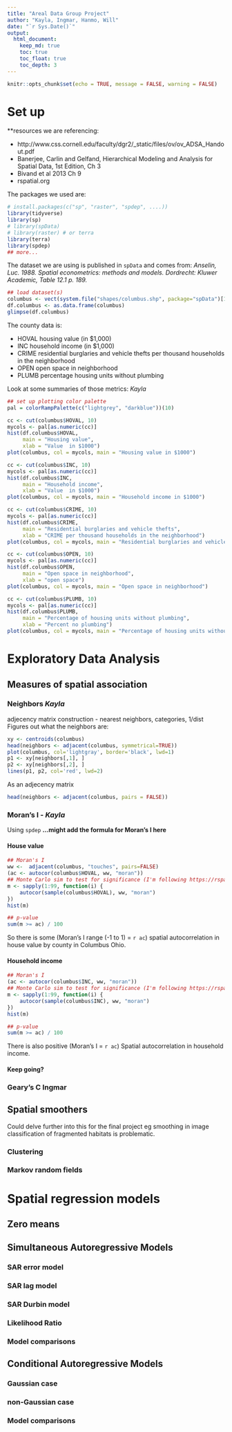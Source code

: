 ```yaml
---
title: "Areal Data Group Project"
author: "Kayla, Ingmar, Hanmo, Will"
date: "`r Sys.Date()`"
output: 
  html_document:
    keep_md: true
    toc: true
    toc_float: true
    toc_depth: 3
---
```


```r
knitr::opts_chunk$set(echo = TRUE, message = FALSE, warning = FALSE)
```

# Set up

**resources we are referencing:  

- http://www.css.cornell.edu/faculty/dgr2/_static/files/ov/ov_ADSA_Handout.pdf  
- Banerjee, Carlin and Gelfand, Hierarchical Modeling and Analysis for Spatial Data, 1st Edition, Ch 3  
- Bivand et al 2013 Ch 9  
- rspatial.org  

The packages we used are:  
```r
# install.packages(c("sp", "raster", "spdep", ....))
library(tidyverse)
library(sp)
# library(spData)
# library(raster) # or terra
library(terra)
library(spdep)
## more...
```

The dataset we are using is published in `spData` and comes from: _Anselin, Luc. 1988. Spatial econometrics: methods and models. Dordrecht: Kluwer Academic, Table 12.1 p. 189._
```r
## load dataset(s)
columbus <- vect(system.file("shapes/columbus.shp", package="spData")[1])
df.columbus <- as.data.frame(columbus)
glimpse(df.columbus)
```

The county data is:  

* HOVAL housing value (in \$1,000)  
* INC household income (in \$1,000)  
* CRIME residential burglaries and vehicle thefts per thousand households in the neighborhood  
* OPEN open space in neighborhood  
* PLUMB percentage housing units without plumbing  

Look at some summaries of those metrics: _Kayla_   
```r
## set up plotting color palette
pal = colorRampPalette(c("lightgrey", "darkblue"))(10)

cc <- cut(columbus$HOVAL, 10)
mycols <- pal[as.numeric(cc)]
hist(df.columbus$HOVAL, 
     main = "Housing value", 
     xlab = "Value  in $1000")
plot(columbus, col = mycols, main = "Housing value in $1000")

cc <- cut(columbus$INC, 10)
mycols <- pal[as.numeric(cc)]
hist(df.columbus$INC, 
     main = "Household income", 
     xlab = "Value  in $1000")
plot(columbus, col = mycols, main = "Household income in $1000") 

cc <- cut(columbus$CRIME, 10)
mycols <- pal[as.numeric(cc)]
hist(df.columbus$CRIME,
     main = "Residential burglaries and vehicle thefts", 
     xlab = "CRIME per thousand households in the neighborhood")
plot(columbus, col = mycols, main = "Residential burglaries and vehicle thefts") 

cc <- cut(columbus$OPEN, 10)
mycols <- pal[as.numeric(cc)]
hist(df.columbus$OPEN, 
     main = "Open space in neighborhood", 
     xlab = "open space")
plot(columbus, col = mycols, main = "Open space in neighborhood") 

cc <- cut(columbus$PLUMB, 10)
mycols <- pal[as.numeric(cc)]
hist(df.columbus$PLUMB, 
     main = "Percentage of housing units without plumbing", 
     xlab = "Percent no plumbing")
plot(columbus, col = mycols, main = "Percentage of housing units without plumbing") 
```


# Exploratory Data Analysis  

## Measures of spatial association  

### Neighbors _Kayla_  
adjecency matrix construction - nearest neighbors, categories, 1/dist  
Figures out what the neighbors are:  
```r
xy <- centroids(columbus)
head(neighbors <- adjacent(columbus, symmetrical=TRUE))
plot(columbus, col='lightgray', border='black', lwd=1)
p1 <- xy[neighbors[,1], ]
p2 <- xy[neighbors[,2], ]
lines(p1, p2, col='red', lwd=2)
```

As an adjecency matrix  
```r
head(neighbors <- adjacent(columbus, pairs = FALSE))
```

### Moran's I - _Kayla_  
Using `spdep` __...might add the formula for Moran's I here__  

#### House value  
```r
## Moran's I
ww <-  adjacent(columbus, "touches", pairs=FALSE)
(ac <- autocor(columbus$HOVAL, ww, "moran"))
## Monte Carlo sim to test for significance (I'm following https://rspatial.org/terra/analysis/3-spauto.html#compute-morans-i)
m <- sapply(1:99, function(i) {
    autocor(sample(columbus$HOVAL), ww, "moran")
})
hist(m)

## p-value
sum(m >= ac) / 100
```
So there is some (Moran's I range (-1 to 1) = `r ac`) spatial autocorrelation in house value by county in Columbus Ohio.

#### Household income  
```r
## Moran's I
(ac <- autocor(columbus$INC, ww, "moran"))
## Monte Carlo sim to test for significance (I'm following https://rspatial.org/terra/analysis/3-spauto.html#compute-morans-i)
m <- sapply(1:99, function(i) {
    autocor(sample(columbus$INC), ww, "moran")
})
hist(m)

## p-value
sum(m >= ac) / 100
```
There is also positive (Moran's I = `r ac`) Spatial autocorrelation in household income.   

#### Keep going?

### Geary's C  __Ingmar__

## 

## Spatial smoothers  
Could delve further into this for the final project eg smoothing in image classification of fragmented habitats is problematic.  

### Clustering  

### Markov random fields  

# Spatial regression models  

## Zero means  

## Simultaneous Autoregressive Models  

### SAR error model  

### SAR lag model  

### SAR Durbin model  

### Likelihood Ratio  

### Model comparisons  

## Conditional Autoregressive Models  

### Gaussian case  

### non-Gaussian case  

### Model comparisons  

